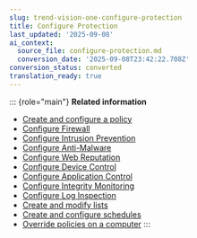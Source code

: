 ```yaml
---
slug: trend-vision-one-configure-protection
title: Configure Protection
last_updated: '2025-09-08'
ai_context:
  source_file: configure-protection.md
  conversion_date: '2025-09-08T23:42:22.708Z'
conversion_status: converted
translation_ready: true
---
```


::: {role="main"}
**Related information**

- [Create and configure a policy](create-configure-policy.mdx)
- [Configure Firewall](configure-firewall-sdk.mdx)
- [Configure Intrusion Prevention](configure-intrusion-prevention-sdk.mdx)
- [Configure Anti-Malware](configure-anti-malware-sdk.mdx)
- [Configure Web Reputation](configure-wrs-server-workload.mdx)
- [Configure Device Control](configure-device-control-sdk.mdx)
- [Configure Application Control](configure-application-control.mdx)
- [Configure Integrity Monitoring](configure-integrity-monitoring-sdk.mdx)
- [Configure Log Inspection](config-log-inspection-swp.mdx)
- [Create and modify lists](create-modify-lists.mdx)
- [Create and configure schedules](create-configure-schedules.mdx)
- [Override policies on a computer](override-policies-computer.mdx)
:::

